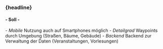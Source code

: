 
### {headline}

#### - Soll -

<Content>
- <em>Mobile</em> Nutzung auch auf Smartphones möglich
- <em> Detailgrad</em> Waypoints durch Umgebung  (Straßen, Bäume, Gebäude)
- <em>Backend</em> Backend zur Verwaltung der Daten (Veranstaltungen, Vorlesungen)
</Content>